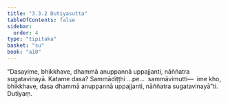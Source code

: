 ```yaml
---
title: "3.3.2 Dutiyasutta"
tableOfContents: false
sidebar:
  order: 4
type: "tipitaka"
basket: "su"
book: "a10"
---
```



<DynamicBreadcrumb />

<Division number="124" book="a10">

<Paragraph number="1084" book="a10">
“Dasayime, bhikkhave, dhammā anuppannā uppajjanti, nāññatra sugatavinayā. Katame dasa? Sammādiṭṭhi …pe…  sammāvimutti—  ime kho, bhikkhave, dasa dhammā anuppannā uppajjanti, nāññatra sugatavinayā”ti.

</Paragraph>
</Division>

<Paragraph number="1085" type="center" book="a10">
Dutiyaṃ.
</Paragraph>